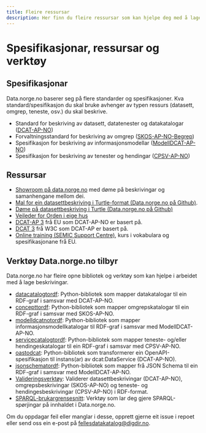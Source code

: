 ```yaml
---
title: Fleire ressursar
description: Her finn du fleire ressursar som kan hjelpe deg med å lage beskrivingar til data.norge.no.
---
```


# Spesifikasjonar, ressursar og verktøy

## Spesifikasjonar

Data.norge.no baserer seg på flere standarder og spesifikasjoner. Kva standard/spesifikasjon du skal bruke avhenger av typen ressurs (datasett, omgrep, teneste, osv.) du skal beskrive.

- Standard for beskriving av datasett, datatenester og datakatalogar ([DCAT-AP-NO](https://data.norge.no/specification/dcat-ap-no))
- Forvaltningsstandard for beskriving av omgrep ([SKOS-AP-NO-Begrep](https://data.norge.no/specification/skos-ap-no-begrep))
- Spesifikasjon for beskriving av informasjonsmodellar ([ModellDCAT-AP-NO](https://data.norge.no/specification/modelldcat-ap-no))
- Spesifikasjon for beskriving av tenester og hendingar ([CPSV-AP-NO](https://data.norge.no/specification/cpsv-ap-no))

## Ressursar

- [Showroom på data.norge.no](https://data.norge.no/showroom/overview) med døme på beskrivingar og samanhengane mellom dei.
- [Mal for ein datasettbeskriving i Turtle-format (Data.norge.no på Github)](https://github.com/fellesdatakatalog/sikt-workshop/blob/main/example-template.ttl).
- [Døme på datasettbeskriving i Turtle (Data.norge.no på Github)](https://github.com/Informasjonsforvaltning/dcat-ap-no/blob/4d09617568f0f353b336ddd966b2228dc35f084e/examples/test.ttl)
- [Veileder for Orden i eige hus](https://www.digdir.no/informasjonsforvaltning/veileder-orden-i-eget-hus/2716)
- [DCAT-AP 3](https://semiceu.github.io/DCAT-AP/releases/3.0.0/#DataService) frå EU som DCAT-AP-NO er basert på.
- [DCAT 3](https://www.w3.org/TR/vocab-dcat-3/) frå W3C som DCAT-AP er basert på.
- [Online training (SEMIC Support Centre)](https://joinup.ec.europa.eu/collection/semic-support-centre/online-trainings), kurs i vokabulara og spesifikasjonane frå EU.

## Verktøy Data.norge.no tilbyr

Data.norge.no har fleire opne bibliotek og verktøy som kan hjelpe i arbeidet med å lage beskrivingar.

- [datacatalogtordf](https://github.com/Informasjonsforvaltning/datacatalogtordf): Python-bibliotek som mapper datakatalogar til ein RDF-graf i samsvar med DCAT-AP-NO.
- [concepttordf](https://github.com/Informasjonsforvaltning/concepttordf): Python-bibliotek som mapper omgrepskatalogar til ein RDF-graf i samsvar med SKOS-AP-NO.
- [modelldcatnotordf](https://github.com/Informasjonsforvaltning/modelldcatnotordf): Python-bibliotek som mapper informasjonsmodellkatalogar til RDF-graf i samsvar med ModellDCAT-AP-NO.
- [servicecatalogtordf](https://github.com/Informasjonsforvaltning/servicecatalogtordf): Python-bibliotek som mapper teneste- og/eller hendingeskatalogar til ein RDF-graf i samsvar med CPSV-AP-NO.
- [oastodcat](https://github.com/Informasjonsforvaltning/oastodcat): Python-bibliotek som transformerer ein OpenAPI-spesifikasjon til instans(ar) av dcat:DataService (DCAT-AP-NO).
- [jsonschematordf](https://github.com/Informasjonsforvaltning/jsonschematordf): Python-bibliotek som mapper frå JSON Schema til ein RDF-graf i samsvar med ModellDCAT-AP-NO.
- [Valideringsverktøy](https://data.norge.no/validator): Validerer datasettbeskrivingar (DCAT-AP-NO), omgrepsbeskrivingar (SKOS-AP-NO) og teneste- og hendingesbeskrivingar (CPSV-AP-NO) i RDF-format.
- [SPARQL-brukargrensesnitt](https://data.norge.no/sparql): Verktøy som lar deg gjere SPARQL-spørjingar på innhaldet i Data.norge.no.

Om du oppdagar feil eller manglar i desse, opprett gjerne eit issue i repoet eller send oss ein e-post på fellesdatakatalog@digdir.no.
